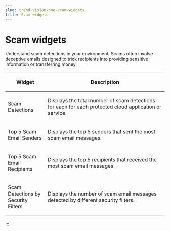 ```yaml
---
slug: trend-vision-one-scam-widgets
title: Scam widgets
---
```

# Scam widgets

Understand scam detections in your environment. Scams often involve deceptive emails designed to trick recipients into providing sensitive information or transferring money.

<table>
<colgroup>
<col style="width: 25%" />
<col style="width: 75%" />
</colgroup>
<thead>
<tr>
<th><p>Widget</p></th>
<th><p>Description</p></th>
</tr>
</thead>
<tbody>
<tr>
<td><p>Scam Detections</p></td>
<td><p>Displays the total number of scam detections for each for each protected cloud application or service.</p></td>
</tr>
<tr>
<td><p>Top 5 Scam Email Senders</p></td>
<td><p>Displays the top 5 senders that sent the most scam email messages.</p></td>
</tr>
<tr>
<td><p>Top 5 Scam Email Recipients</p></td>
<td><p>Displays the top 5 recipients that received the most scam email messages.</p></td>
</tr>
<tr>
<td><p>Scam Detections by Security Filters</p></td>
<td><p>Displays the number of scam email messages detected by different security filters.</p></td>
</tr>
</tbody>
</table>
:::
